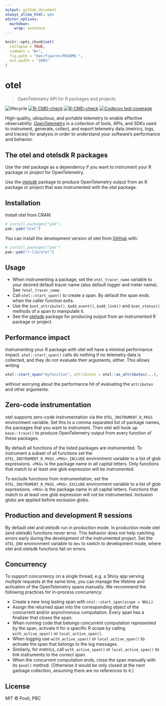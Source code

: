 ```yaml
---
output: github_document
always_allow_html: yes
editor_options:
  markdown:
    wrap: sentence
---
```


<!-- README.md is generated from README.Rmd. Please edit that file -->

```r
knitr::opts_chunk$set(
  collapse = TRUE,
  comment = "#>",
  fig.path = "man/figures/README-",
  out.width = "100%"
)
```

# otel

> OpenTelemetry API for R packages and projects

<!-- badges: start -->
![lifecycle](https://lifecycle.r-lib.org/articles/figures/lifecycle-experimental.svg) [![R-CMD-check](https://github.com/r-lib/otel/actions/workflows/R-CMD-check.yaml/badge.svg)](https://github.com/r-lib/otel/actions/workflows/R-CMD-check.yaml)
[![R-CMD-check](https://github.com/r-lib/otel/actions/workflows/R-CMD-check.yaml/badge.svg)](https://github.com/r-lib/otel/actions/workflows/R-CMD-check.yaml)
[![Codecov test coverage](https://codecov.io/gh/r-lib/otel/graph/badge.svg)](https://app.codecov.io/gh/r-lib/otel)
<!-- badges: end -->

High-quality, ubiquitous, and portable telemetry to enable effective
observability. [OpenTelemetry](https://opentelemetry.io/) is a
collection of tools, APIs, and SDKs used to instrument, generate, collect,
and export telemetry data (metrics, logs, and traces) for analysis in order
to understand your software's performance and behavior.

## The otel and otelsdk R packages

Use the otel package as a dependency if you want to instrument your R
package or project for OpenTelemetry.

Use the [otelsdk](https://github.com/r-lib/otelsdk) package to produce
OpenTelemetry output from an R package or project that was instrumented
with the otel package.

## Installation

Install otel from CRAN:

``` r
# install.packages("pak")
pak::pak("otel")
```

You can install the development version of otel from
[GitHub](https://github.com/) with:

``` r
# install.packages("pak")
pak::pak("r-lib/otel")
```

## Usage

* When instrumenting a package, set the `otel_tracer_name` variable
  to your desired default tracer name (also default logger and meter
  name). See `?otel_tracer_name`.
* Call `otel::start_span()` to create a span. By default the span ends
  when the caller function exits.
* Use the `$set_attribute()`, `$add_event()`, `$add_link()` and
  `$set_status()` methods of a span to manipulate it.
* See the [otelsdk](https://github.com/r-lib/otelsdk) package for
  producing output from an instrumented R package or project.

## Performance impact

Instrumenting your R package with otel will have a minimal performance
impact. `otel::start_span()` calls do nothing if no telemetry data is
collected, and they do not evaluate their arguments, either. This allows
writing
```r
otel::start_span("myfunction", attributes = otel::as_attributes(...), ...)
```
without worrying about the performance hit of evaluating the `attributes`
and other arguments.

## Zero-code instrumentation

otel supports zero-code instrumentation via the `OTEL_INSTRUMENT_R_PKGS`
environment variable. Set this to a comma separated list of package names,
the packages that you want to instrument. Then otel will hook up
`base::trace()` to produce OpenTelemetry output from every function of
these packages.

By default all functions of the listed packages are instrumented. To
instrument a subset of all functions set the
`OTEL_INSTRUMENT_R_PKGS_<PKG>_INCLUDE` environment variable to a list of
glob expressions. `<PKG>` is the package name in all capital letters.
Only functions that match to at least one glob expression will be
instrumented.

To exclude functions from instrumentation, set the
`OTEL_INSTRUMENT_R_PKGS_<PKG>_EXCLUDE` environment variable to a list of
glob expressions. `<PKG>` is the package name in all capital letters.
Functions that match to at least one glob expression will not be
instrumented. Inclusion globs are applied before exclusion globs.

## Production and development R sessions

By default otel and otelsdk run in production mode. In production mode
otel (and otelsdk) functions never error. This behavior does not help
catching errors early during the development of the instrumented project.
Set the `OTEL_ENV` environment variable to `dev` to switch to development
mode, where otel and otelsdk functions fail on errors.

## Concurrency

To support concurrency on a single thread, e.g. a Shiny app serving
multiple requests at the same time, you can manage the lifetime and
activation of the OpenTelemetry spans manually. We recommend the following
practices for in-process concurrency:

* Create a new long lasting span with `otel::start_span(scope = NULL)`.
* Assign the returned span into the corresponding object of the concurrent
  and/or asynchronous computation. Every span has a finalizer that closes
  the span.
* When running code that belongs concurrent computation represented by the
  span, activate it for a specific R scope by calling `with_active_span()`
  or `local_active_span()`.
* When logging use `with_active_span()` or `local_active_span()`
  to activate the span that belongs to the log messages.
* Similarly, for metrics, call `with_active_span()` or
  `local_active_span()` to link instruments to the correct span.
* When the concurrent computation ends, close the span manually
  with its `$end()` method. (Otherwise it would be only closed at the
  next garbage collection, assuming there are no references to it.)

## License

MIT © Posit, PBC
